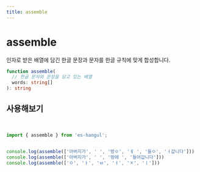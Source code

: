 ```yaml
---
title: assemble
---
```




# assemble

인자로 받은 배열에 담긴 한글 문장과 문자를 한글 규칙에 맞게 합성합니다.

```typescript
function assemble(
  // 한글 문자와 문장을 담고 있는 배열
  words: string[]
): string
```



## 사용해보기

<br />

<Sandpack>

```ts index.ts
import { assemble } from 'es-hangul';


console.log(assemble(['아버지가', ' ', '방ㅇ', 'ㅔ ', '들ㅇ', 'ㅓ갑니다']))
console.log(assemble(['아버지가', ' ', '방에 ', '들어갑니다']))
console.log(assemble(['ㅇ', 'ㅏ', 'ㅂ', 'ㅓ', 'ㅈ', 'ㅣ']))
```

</Sandpack>

